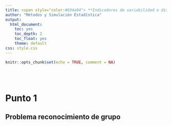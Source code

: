 ```yaml
---
title: <span style="color:#034a94"> **Indicadores de variabilidad o dispersión**</span>
author: "Métodos y Simulación Estadística"
output:
  html_document:
    toc: yes
    toc_depth: 2
    toc_float: yes
    theme: default
css: style.css
---
```

```r
knitr::opts_chunk$set(echo = TRUE, comment = NA)

```





</br></br>

# Punto 1

## **Problema reconocimiento de grupo**